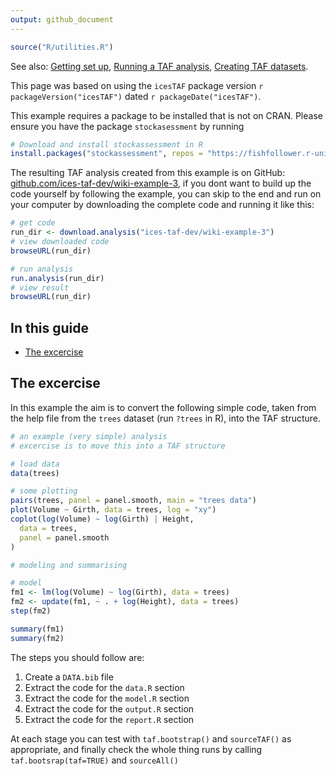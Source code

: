 ```yaml
---
output: github_document
---
```


```r
source("R/utilities.R")
```

See also:
[Getting set up](Getting-set-up), 
[Running a TAF analysis](Running-a-TAF-analysis),
[Creating TAF datasets](Creating-TAF-datasets).

This page was based on using the `icesTAF` package version ```r packageVersion("icesTAF")```
dated ```r packageDate("icesTAF")```.  

This example requires a package to be installed that is not on CRAN. Please ensure you have the
package `stockasessment` by running
```r
# Download and install stockassessment in R
install.packages("stockassessment", repos = "https://fishfollower.r-universe.dev")
```

The resulting TAF analysis created from this example is 
on GitHub: [github.com/ices-taf-dev/wiki-example-3](https://github.com/ices-taf-dev/wiki-example-3),
if you dont want to build up the code yourself by following the example, you can skip to the end 
and run on your computer by downloading the complete code and running it like this:

```r
# get code
run_dir <- download.analysis("ices-taf-dev/wiki-example-3")
# view downloaded code
browseURL(run_dir)

# run analysis
run.analysis(run_dir)
# view result
browseURL(run_dir)
```

## In this guide

* [The excercise](#the-excercise)

## The excercise

In this example the aim is to convert the following simple code, taken from the help file from
the `trees` dataset (run `?trees` in R), into the TAF structure.

```r
# an example (very simple) analysis
# excercise is to move this into a TAF structure

# load data
data(trees)

# some plotting
pairs(trees, panel = panel.smooth, main = "trees data")
plot(Volume ~ Girth, data = trees, log = "xy")
coplot(log(Volume) ~ log(Girth) | Height,
  data = trees,
  panel = panel.smooth
)

# modeling and summarising

# model
fm1 <- lm(log(Volume) ~ log(Girth), data = trees)
fm2 <- update(fm1, ~ . + log(Height), data = trees)
step(fm2)

summary(fm1)
summary(fm2)
```

The steps you should follow are:

1. Create a `DATA.bib` file
2. Extract the code for the `data.R` section
3. Extract the code for the `model.R` section
4. Extract the code for the `output.R` section
5. Extract the code for the `report.R` section

At each stage you can test with `taf.bootstrap()` and `sourceTAF()` as appropriate, and finally check
the whole thing runs by calling `taf.bootsrap(taf=TRUE)` and `sourceAll()`
